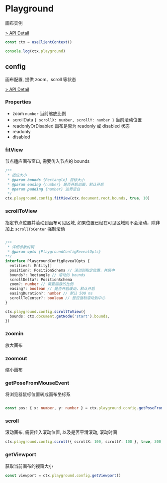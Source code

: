 # Playground

画布实例

[> API Detail](https://coze-dev.github.io/flowgram.ai/auto-docs/core/classes/Playground.html)

```ts pure
const ctx = useClientContext()

console.log(ctx.playground)

```
## config

画布配置, 提供 zoom、scroll 等状态

[> API Detail](https://coze-dev.github.io/flowgram.ai/auto-docs/core/classes/PlaygroundConfigEntity.html)

### Properties
- zoom `number` 当前缩放比例
- scrollData `{ scrollX: number, scrollY: number }` 当前滚动位置
- readonlyOrDisabled 画布是否为 readonly 或 disabled 状态
- readonly
- disabled


### fitView

节点适应画布窗口, 需要传入节点的 bounds

```ts pure
/**
 * 适应大小
 * @param bounds {Rectangle} 目标大小
 * @param easing {number} 是否开启动画，默认开启
 * @param padding {number} 边界空白
 */
ctx.playground.config.fitView(ctx.document.root.bounds, true, 10)
```

### scrollToView

指定节点位置并滚动到画布可见区域, 如果位置已经在可见区域则不会滚动，除非加上 `scrollToCenter` 强制滚动

```ts pure

/**
 * 详细参数说明
 * @param opts {PlaygroundConfigRevealOpts}
**/
interface PlaygroundConfigRevealOpts {
  entities?: Entity[]
  position?: PositionSchema // 滚动到指定位置，并居中
  bounds?: Rectangle // 滚动的 bounds
  scrollDelta?: PositionSchema
  zoom?: number // 需要缩放的比例
  easing?: boolean // 是否开启缓动，默认开启
  easingDuration?: number // 默认 500 ms
  scrollToCenter?: boolean // 是否强制滚动到中心
}

ctx.playground.config.scrollToView({
  bounds: ctx.document.getNode('start').bounds,
})
```

### zoomin

放大画布

### zoomout

缩小画布

### getPoseFromMouseEvent

将浏览器鼠标位置转成画布坐标系

```ts pure

const pos: { x: number, y: number } = ctx.playground.config.getPoseFromMouseEvent(domMouseEvent)

```

### scroll

滚动画布, 需要传入滚动位置, 以及是否平滑滚动, 滚动时间

```ts pure
ctx.playground.config.scroll({ scrollX: 100, scrollY: 100 }, true, 300)
```

### getViewport

获取当前画布的视窗大小

```ts pure
const viewport = ctx.playground.config.getViewport()
```
